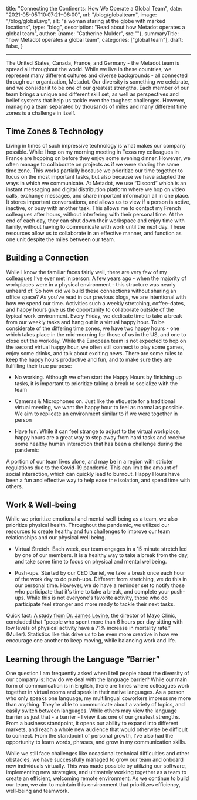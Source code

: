   title: "Connecting the Continents: How We Operate a Global Team",
date: "2021-05-05T10:07:21+06:00",
url: "/blog/globalteam",
image: "/blog/global.svg",
alt: "a woman staring at the globe with marked locations",
type: "blog",
description: "Read about how Metadot operates a global team",
author: {name: "Catherine Mulder", src:""},
summaryTitle: "how Metadot operates a global team",
categories: ["global team"],
draft: false,
}

---

The United States, Canada, France, and Germany - the Metadot team is spread all throughout the world. While we live in these countries, we represent many different cultures and diverse backgrounds - all connected through our organization, Metadot. Our diversity is something we celebrate, and we consider it to be one of our greatest strengths. Each member of our team brings a unique and different skill set, as well as perspectives and belief systems that help us tackle even the toughest challenges. However, managing a team separated by thousands of miles and many different time zones is a challenge in itself.

## Time Zones & Technology

Living in times of such impressive technology is what makes our company possible. While I hop on my morning meeting in Texas my colleagues in France are hopping on before they enjoy some evening dinner. However, we often manage to collaborate on projects as if we were sharing the same time zone. This works partially because we prioritize our time together to focus on the most important tasks, but also because we have adapted the ways in which we communicate. At Metadot, we use “Discord” which is an instant messaging and digital distribution platform where we hop on video calls, exchange messages, and share important information all in one place. It stores important conversations, and allows us to view if a person is active, inactive, or busy with another task. This allows me to contact my French colleagues after hours, without interfering with their personal time. At the end of each day, they can shut down their workspace and enjoy time with family, without having to communicate with work until the next day. These resources allow us to collaborate in an effective manner, and function as one unit despite the miles between our team.

## Building a Connection

While I know the familiar faces fairly well, there are very few of my colleagues I’ve ever met in person. A few years ago - when the majority of workplaces were in a physical environment - this structure was nearly unheard of. So how did we build these connections without sharing an office space? As you’ve read in our previous blogs, we are intentional with how we spend our time. Activities such a weekly stretching, coffee-dates, and happy hours give us the opportunity to collaborate outside of the typical work environment.
Every Friday, we dedicate time to take a break from our weekly tasks and hang out in a virtual happy hour. To be considerate of the differing time zones, we have two happy hours - one which takes place in the mid-morning for those of us in the US, and one to close out the workday. While the European team is not expected to hop on the second virtual happy hour, we often still connect to play some games, enjoy some drinks, and talk about exciting news. There are some rules to keep the happy hours productive and fun, and to make sure they are fulfilling their true purpose:

- No working. Although we often start the Happy Hours by finishing up tasks, it is important to prioritize taking a break to socialize with the team

- Cameras & Microphones on. Just like the etiquette for a traditional virtual meeting, we want the happy hour to feel as normal as possible. We aim to replicate an environment similar to if we were together in person

- Have fun. While it can feel strange to adjust to the virtual workplace, happy hours are a great way to step away from hard tasks and receive some healthy human interaction that has been a challenge during the pandemic

A portion of our team lives alone, and may be in a region with stricter regulations due to the Covid-19 pandemic. This can limit the amount of social interaction, which can quickly lead to burnout. Happy Hours have been a fun and effective way to help ease the isolation, and spend time with others.

## Work & Well-being

While we prioritize emotional and mental well-being as a team, we also prioritize physical health. Throughout the pandemic, we utilized our resources to create healthy and fun challenges to improve our team relationships and our physical well being.

- Virtual Stretch. Each week, our team engages in a 15 minute stretch led by one of our members. It is a healthy way to take a break from the day, and take some time to focus on physical and mental wellbeing.

- Push-ups. Started by our CEO Daniel, we take a break once each hour of the work day to do push-ups. Different from stretching, we do this in our personal time. However, we do have a reminder set to notify those who participate that it's time to take a break, and complete your push-ups. While this is not everyone's favorite activity, those who do participate feel stronger and more ready to tackle their next tasks.

Quick fact: [A study from Dr. James Levine](https://ergonomictrends.com/sedentary-lifestyle-sitting-statistics/), the director of Mayo Clinic, concluded that “people who spent more than 6 hours per day sitting with low levels of physical activity have a 71% increase in mortality rate.” (Muller). Statistics like this drive us to be even more creative in how we encourage one another to keep moving, while balancing work and life.

## Learning through the Language “Barrier”

One question I am frequently asked when I tell people about the diversity of our company is: how do we deal with the language barrier? While our main form of communication is in English, there are times where colleagues work together in virtual rooms and speak in their native languages. As a person who only speaks one language, my multilingual coworkers impress me more than anything. They’re able to communicate about a variety of topics, and easily switch between languages. While others may view the language barrier as just that - a barrier - I view it as one of our greatest strengths. From a business standpoint, it opens our ability to expand into different markets, and reach a whole new audience that would otherwise be difficult to connect. From the
standpoint of personal growth, I’ve also had the opportunity to learn words, phrases, and grow in my communication skills.

While we still face challenges like occasional technical difficulties and other obstacles, we have successfully managed to grow our team and onboard new individuals virtually. This was made possible by utilizing our software, implementing new strategies, and ultimately working together as a team to create an efficient, welcoming remote environment. As we continue to build our team, we aim to maintain this environment that prioritizes efficiency, well-being and teamwork.
